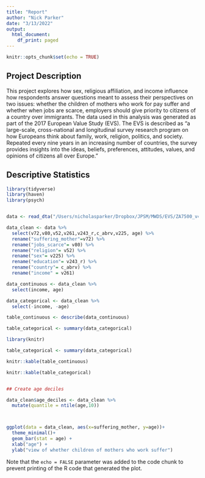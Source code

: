 ```yaml
---
title: "Report"
author: "Nick Parker"
date: "3/13/2022"
output:
  html_document:
    df_print: paged
---
```


```r
knitr::opts_chunk$set(echo = TRUE)
```

## Project Description

This project explores how sex, religious affiliation, and income influence how respondents answer questions meant to assess their perspectives on two issues: whether the children of mothers who work for pay suffer and whether when jobs are scarce, employers should give priority to citizens of a country over immigrants. The data used in this analysis was generated as part of the 2017 European Value Study (EVS). The EVS is described as "a large-scale, cross-national and longitudinal survey research program on how Europeans think about family, work, religion, politics, and society. Repeated every nine years in an increasing number of countries, the survey provides insights into the ideas, beliefs, preferences, attitudes, values, and opinions of citizens all over Europe."



## Descriptive Statistics

```r

library(tidyverse)
library(haven)
library(psych)


data <- read_dta("/Users/nicholasparker/Dropbox/JPSM/MWDS/EVS/ZA7500_v4-0-0.dta")

data_clean <- data %>%
  select(v72,v80,v52,v261,v243_r,c_abrv,v225, age) %>%
  rename("suffering_mother"=v72) %>%
  rename("jobs_scarce"= v80) %>%
  rename("religion"= v52) %>%
  rename("sex"= v225) %>%
  rename("education"= v243_r) %>%
  rename("country"= c_abrv) %>%
  rename("income" = v261)

```

```r

data_continuous <- data_clean %>%
  select(income, age)

data_categorical <- data_clean %>%
  select(-income, -age)

table_continuous <- describe(data_continuous)

table_categorical <- summary(data_categorical)

library(knitr)

table_categorical <- summary(data_categorical)

knitr::kable(table_continuous)

knitr::kable(table_categorical)


## Create age deciles

data_clean$age_deciles <- data_clean %>%
  mutate(quantile = ntile(age,10))



ggplot(data = data_clean, aes(x=suffering_mother, y=age))+
  theme_minimal()+
  geom_bar(stat = age) +
  xlab("age") +
  ylab("view of whether children of mothers who work suffer")


```

Note that the `echo = FALSE` parameter was added to the code chunk to prevent printing of the R code that generated the plot.
